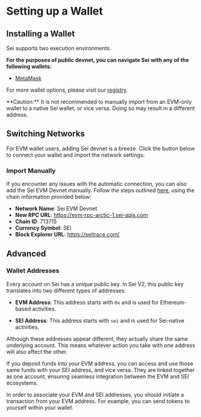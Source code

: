 
# Setting up a Wallet

## Installing a Wallet

Sei supports two execution environments.

**For the purposes of public devnet, you can navigate Sei with any of the following wallets:**

- [MetaMask](https://metamask.io/)

For more wallet options, please visit our [registry](https://github.com/sei-protocol/chain-registry/blob/main/wallets.json).

<Callout type="warning">
  **Caution:** It is not recommended to manually import from an EVM-only wallet
  to a native Sei wallet, or vice versa. Doing so may result in a different
  address.
</Callout>

## Switching Networks

For EVM wallet users, adding Sei devnet is a breeze. Click the button below to connect your wallet and import the network settings:

<EvmWalletConnect />

### Import Manually

If you encounter any issues with the automatic connection, you can also add the Sei EVM Devnet manually. Follow the steps outlined [here](https://support.metamask.io/hc/en-us/articles/360043227612-How-to-add-a-custom-network-RPC#h_01G63GGJ83DGDRCS2ZWXM37CV5), using the chain information provided below:

- **Network Name**: Sei EVM Devnet
- **New RPC URL**: https://evm-rpc-arctic-1.sei-apis.com
- **Chain ID**: 713715
- **Currency Symbol**: SEI
- **Block Explorer URL**: https://seitrace.com/

## Advanced

### Wallet Addresses

Every account on Sei has a unique public key. In Sei V2, this public key translates into two different types of addresses:

- **EVM Address**: This address starts with `0x` and is used for Ethereum-based activities.

- **SEI Address**: This address starts with `sei` and is used for Sei-native activities.

<ImageWithCaption img={addressTranslationImage} alt="Address derivation" />

Although these addresses appear different, they actually share the same underlying account. This means whatever action you take with one address will also affect the other.

If you deposit funds into your EVM address, you can access and use those same funds with your SEI address, and vice versa. They are linked together as one account, ensuring seamless integration between the EVM and SEI ecosystems.

In order to associate your EVM and SEI addresses, you should initiate a transaction from your EVM address. For example, you can send tokens to yourself within your wallet.
